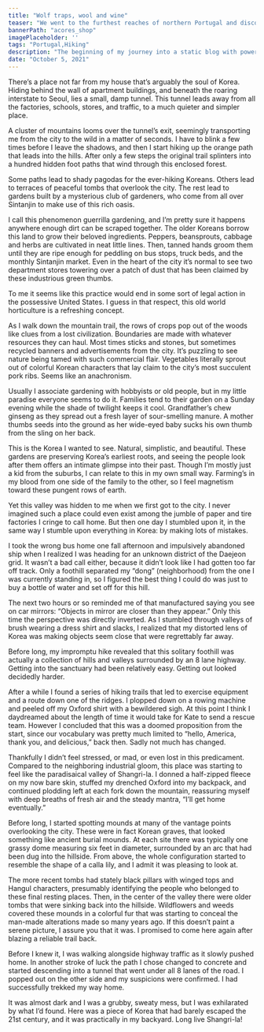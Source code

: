 ```yaml
---
title: "Wolf traps, wool and wine"
teaser: "We went to the furthest reaches of northern Portugal and discovered a primeval mountain landscape where time stood still. Have you ever seen a pit for rounding up and killing wolves? Yeah me neither..."
bannerPath: "acores_shop"
imagePlaceholder: ''
tags: "Portugal,Hiking"
description: "The beginning of my journey into a static blog with powerfully flexible component building capabilities"
date: "October 5, 2021"
---
```


There’s a place not far from my house that’s arguably the soul of Korea. Hiding behind the wall of apartment buildings, and beneath the roaring interstate to Seoul, lies a small, damp tunnel. This tunnel leads away from all the factories, schools, stores, and traffic, to a much quieter and simpler place.

A cluster of mountains looms over the tunnel’s exit, seemingly transporting me from the city to the wild in a matter of seconds. I have to blink a few times before I leave the shadows, and then I start hiking up the orange path that leads into the hills. After only a few steps the original trail splinters into a hundred hidden foot paths that wind through this enclosed forest.

Some paths lead to shady pagodas for the ever-hiking Koreans. Others lead to terraces of peaceful tombs that overlook the city. The rest lead to gardens built by a mysterious club of gardeners, who come from all over Sintanjin to make use of this rich oasis.

I call this phenomenon guerrilla gardening, and I’m pretty sure it happens anywhere enough dirt can be scraped together. The older Koreans borrow this land to grow their beloved ingredients. Peppers, beansprouts, cabbage and herbs are cultivated in neat little lines. Then, tanned hands groom them until they are ripe enough for peddling on bus stops, truck beds, and the monthly Sintanjin market. Even in the heart of the city it’s normal to see two department stores towering over a patch of dust that has been claimed by these industrious green thumbs.

To me it seems like this practice would end in some sort of legal action in the possessive United States. I guess in that respect, this old world horticulture is a refreshing concept.

As I walk down the mountain trail, the rows of crops pop out of the woods like clues from a lost civilization. Boundaries are made with whatever resources they can haul. Most times sticks and stones, but sometimes recycled banners and advertisements from the city. It’s puzzling to see nature being tamed with such commercial flair. Vegetables literally sprout out of colorful Korean characters that lay claim to the city’s most succulent pork ribs. Seems like an anachronism.

Usually I associate gardening with hobbyists or old people, but in my little paradise everyone seems to do it. Families tend to their garden on a Sunday evening while the shade of twilight keeps it cool. Grandfather’s chew ginseng as they spread out a fresh layer of sour-smelling manure. A mother thumbs seeds into the ground as her wide-eyed baby sucks his own thumb from the sling on her back.

This is the Korea I wanted to see. Natural, simplistic, and beautiful. These gardens are preserving Korea’s earliest roots, and seeing the people look after them offers an intimate glimpse into their past. Though I’m mostly just a kid from the suburbs, I can relate to this in my own small way. Farming’s in my blood from one side of the family to the other, so I feel magnetism toward these pungent rows of earth.

Yet this valley was hidden to me when we first got to the city. I never imagined such a place could even exist among the jumble of paper and tire factories I cringe to call home. But then one day I stumbled upon it, in the same way I stumble upon everything in Korea: by making lots of mistakes.

I took the wrong bus home one fall afternoon and impulsively abandoned ship when I realized I was heading for an unknown district of the Daejeon grid. It wasn’t a bad call either, because it didn’t look like I had gotten too far off track. Only a foothill separated my “dong” (neighborhood) from the one I was currently standing in, so I figured the best thing I could do was just to buy a bottle of water and set off for this hill.

The next two hours or so reminded me of that manufactured saying you see on car mirrors: “Objects in mirror are closer than they appear.” Only this time the perspective was directly inverted. As I stumbled through valleys of brush wearing a dress shirt and slacks, I realized that my distorted lens of Korea was making objects seem close that were regrettably far away.

Before long, my impromptu hike revealed that this solitary foothill was actually a collection of hills and valleys surrounded by an 8 lane highway. Getting into the sanctuary had been relatively easy. Getting out looked decidedly harder.

After a while I found a series of hiking trails that led to exercise equipment and a route down one of the ridges. I plopped down on a rowing machine and peeled off my Oxford shirt with a bewildered sigh. At this point I think I daydreamed about the length of time it would take for Kate to send a rescue team. However I concluded that this was a doomed proposition from the start, since our vocabulary was pretty much limited to “hello, America, thank you, and delicious,” back then. Sadly not much has changed.

Thankfully I didn’t feel stressed, or mad, or even lost in this predicament. Compared to the neighboring industrial gloom, this place was starting to feel like the paradisaical valley of Shangri-la. I donned a half-zipped fleece on my now bare skin, stuffed my drenched Oxford into my backpack, and continued plodding left at each fork down the mountain, reassuring myself with deep breaths of fresh air and the steady mantra, “I’ll get home eventually.”

Before long, I started spotting mounds at many of the vantage points overlooking the city. These were in fact Korean graves, that looked something like ancient burial mounds. At each site there was typically one grassy dome measuring six feet in diameter, surrounded by an arc that had been dug into the hillside. From above, the whole configuration started to resemble the shape of a calla lily, and I admit it was pleasing to look at.

The more recent tombs had stately black pillars with winged tops and Hangul characters, presumably identifying the people who belonged to these final resting places. Then, in the center of the valley there were older tombs that were sinking back into the hillside. Wildflowers and weeds covered these mounds in a colorful fur that was starting to conceal the man-made alterations made so many years ago. If this doesn’t paint a serene picture, I assure you that it was. I promised to come here again after blazing a reliable trail back.

Before I knew it, I was walking alongside highway traffic as it slowly pushed home. In another stroke of luck the path I chose changed to concrete and started descending into a tunnel that went under all 8 lanes of the road. I popped out on the other side and my suspicions were confirmed. I had successfully trekked my way home.

It was almost dark and I was a grubby, sweaty mess, but I was exhilarated by what I’d found. Here was a piece of Korea that had barely escaped the 21st century, and it was practically in my backyard. Long live Shangri-la!

